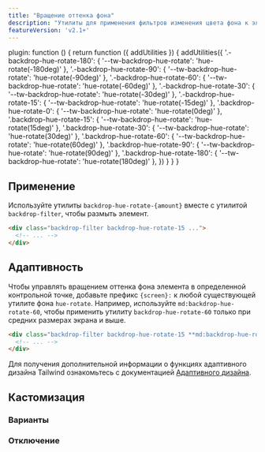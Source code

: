 ```yaml
---
title: "Вращение оттенка фона"
description: "Утилиты для применения фильтров изменения цвета фона к элементу."
featureVersion: 'v2.1+'
---
```



  plugin: function () {
    return function ({ addUtilities }) {
      addUtilities({
      '.-backdrop-hue-rotate-180': { '--tw-backdrop-hue-rotate':  'hue-rotate(-180deg)' },
      '.-backdrop-hue-rotate-90': { '--tw-backdrop-hue-rotate':  'hue-rotate(-90deg)' },
      '.-backdrop-hue-rotate-60': { '--tw-backdrop-hue-rotate':  'hue-rotate(-60deg)' },
      '.-backdrop-hue-rotate-30': { '--tw-backdrop-hue-rotate':  'hue-rotate(-30deg)' },
      '.-backdrop-hue-rotate-15': { '--tw-backdrop-hue-rotate':  'hue-rotate(-15deg)' },
      '.backdrop-hue-rotate-0': { '--tw-backdrop-hue-rotate': 'hue-rotate(0deg)' },
      '.backdrop-hue-rotate-15': { '--tw-backdrop-hue-rotate': 'hue-rotate(15deg)' },
      '.backdrop-hue-rotate-30': { '--tw-backdrop-hue-rotate': 'hue-rotate(30deg)' },
      '.backdrop-hue-rotate-60': { '--tw-backdrop-hue-rotate': 'hue-rotate(60deg)' },
      '.backdrop-hue-rotate-90': { '--tw-backdrop-hue-rotate': 'hue-rotate(90deg)' },
      '.backdrop-hue-rotate-180': { '--tw-backdrop-hue-rotate': 'hue-rotate(180deg)' },
      })
    }
  }
}

## Применение

Используйте утилиты `backdrop-hue-rotate-{amount}` вместе с утилитой `backdrop-filter`, чтобы размыть элемент.

```html
<div class="backdrop-filter backdrop-hue-rotate-15 ...">
  <!-- ... -->
</div>
```

## Адаптивность

Чтобы управлять вращением оттенка фона элемента в определенной контрольной точке, добавьте префикс `{screen}:` к любой существующей утилите фона `hue-rotate`. Например, используйте `md:backdrop-hue-rotate-60`, чтобы применить утилиту `backdrop-hue-rotate-60` только при средних размерах экрана и выше.

```html
<div class="backdrop-filter backdrop-hue-rotate-15 **md:backdrop-hue-rotate-60** ...">
  <!-- ... -->
</div>
```

Для получения дополнительной информации о функциях адаптивного дизайна Tailwind ознакомьтесь с документацией [Адаптивного дизайна](/docs/responsive-design).

## Кастомизация

### Варианты

<Variants plugin="backdropHueRotate" name="backdrop hue-rotate" />

### Отключение

<Disabling plugin="backdropHueRotate" name="backdrop hue-rotate" />
